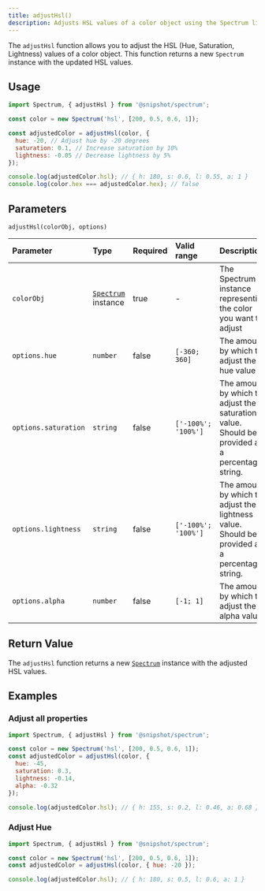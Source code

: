 ```yaml
---
title: adjustHsl()
description: Adjusts HSL values of a color object using the Spectrum library
---
```



[<Icon name="github" size='1.5rem' color="var(--github-icon-color)" />](https://github.com/Linkerin/spectrum/blob/main/src/methods/adjustHsl.ts)

The `adjustHsl` function allows you to adjust the HSL (Hue, Saturation, Lightness) values of a color object.
This function returns a new `Spectrum` instance with the updated HSL values.

## Usage

```js
import Spectrum, { adjustHsl } from '@snipshot/spectrum';

const color = new Spectrum('hsl', [200, 0.5, 0.6, 1]);

const adjustedColor = adjustHsl(color, {
  hue: -20, // Adjust hue by -20 degrees
  saturation: 0.1, // Increase saturation by 10%
  lightness: -0.05 // Decrease lightness by 5%
});

console.log(adjustedColor.hsl); // { h: 180, s: 0.6, l: 0.55, a: 1 }
console.log(color.hex === adjustedColor.hex); // false
```

## Parameters

`adjustHsl(colorObj, options)`

| Parameter            | Type                                        | Required | Valid range         | Description                                                                                    |
| :------------------- | :------------------------------------------ | :------- | :------------------ | :--------------------------------------------------------------------------------------------- |
| `colorObj`           | [`Spectrum`](/docs/spectrum-class) instance | true     | -                   | The Spectrum instance representing the color you want to adjust                                |
| `options.hue`        | `number`                                    | false    | `[-360; 360]`       | The amount by which to adjust the hue value                                                    |
| `options.saturation` | `string`                                    | false    | `['-100%'; '100%']` | The amount by which to adjust the saturation value. Should be provided as a percentage string. |
| `options.lightness`  | `string`                                    | false    | `['-100%'; '100%']` | The amount by which to adjust the lightness value. Should be provided as a percentage string.  |
| `options.alpha`      | `number`                                    | false    | `[-1; 1]`           | The amount by which to adjust the alpha value                                                  |

## Return Value

The `adjustHsl` function returns a new [`Spectrum`](/docs/spectrum-class) instance with the adjusted HSL values.

## Examples

### Adjust all properties

```js
import Spectrum, { adjustHsl } from '@snipshot/spectrum';

const color = new Spectrum('hsl', [200, 0.5, 0.6, 1]);
const adjustedColor = adjustHsl(color, {
  hue: -45,
  saturation: 0.3,
  lightness: -0.14,
  alpha: -0.32
});

console.log(adjustedColor.hsl); // { h: 155, s: 0.2, l: 0.46, a: 0.68 }
```

### Adjust Hue

```js
import Spectrum, { adjustHsl } from '@snipshot/spectrum';

const color = new Spectrum('hsl', [200, 0.5, 0.6, 1]);
const adjustedColor = adjustHsl(color, { hue: -20 });

console.log(adjustedColor.hsl); // { h: 180, s: 0.5, l: 0.6, a: 1 }
```
